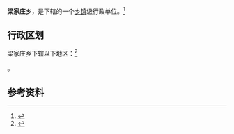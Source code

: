 {{中国乡级行政区|14/11/27/203/000}}

'''梁家庄乡'''，是{{PRC admin/fullname|14/11/27/203/000|3}}下辖的一个[[乡镇|乡镇]]级行政单位。<ref>{{PRC admin/ref sgc|{{PRC admin/parent|14/11/27/203/000}}}}</ref>

== 行政区划 ==

梁家庄乡下辖以下地区：<ref>{{PRC admin/ref sgc|14/11/27/203/000}}</ref>

{{PRC admin/children|14/11/27/203/000}}。

== 参考资料 ==

{{reflist}}

{{行政区划小作品}}
{{PRC admin/navcat|14/11/27/203/000}}